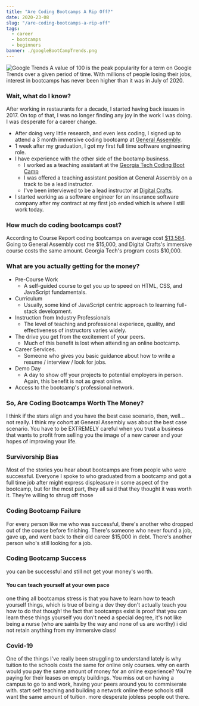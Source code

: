 ```yaml
---
title: "Are Coding Bootcamps A Rip Off?"
date: 2020-23-08
slug: "/are-coding-bootcamps-a-rip-off"
tags:
  - career
  - bootcamps
  - beginners
banner: ./googleBootCampTrends.png
---
```


![Google Trends](./googleBootCampTrends.png)
A value of 100 is the peak popularity for a term on Google Trends over a given period of time. With millions of people losing their jobs, interest in bootcamps has never been higher than it was in July of 2020.

### Wait, what do I know?
  After working in restaurants for a decade, I started having back issues in 2017. 
  On top of that, I was no longer finding any joy in the work I was doing. I was desperate for a career change.
  - After doing very little research, and even less coding, I signed up to attend a 3 month immersive coding bootcamp at [General Assembly](https://generalassemb.ly/education/software-engineering-immersive/atlanta "General Assembly").
  - 1 week after my graduation, I got my first full time software engineering role. 
  - I have experience with the other side of the bootamp business.
      - I worked as a teaching assistant at the [Georgia Tech Coding Boot Camp](https://bootcamp.pe.gatech.edu/coding "Georgia Tech Coding Boot Camp")
      - I was offered a teaching assistant position at General Assembly on a track to be a lead instructor.
      - I've been interviewed to be a lead instructor at [Digital Crafts](https://www.digitalcrafts.com/ "Digital Crafts").
  - I started working as a software engineer for an insurance software company after my contract at my first job ended which is where I still work today.

### How much do coding bootcamps cost?
  According to Course Report coding bootcamps on average cost [$13,584](https://www.coursereport.com/reports/coding-bootcamp-market-size-research-2019 "").
  Going to General Assembly cost me $15,000, and Digital Crafts's immersive course costs the same amount. Georgia Tech's program costs $10,000. 

### What are you actually getting for the money?
  - Pre-Course Work 
    - A self-guided course to get you up to speed on HTML, CSS, and JavaScript fundamentals.
  - Curriculum
    - Usually, some kind of JavaScript centric approach to learning full-stack development.
  - Instruction from Industry Professionals
    - The level of teaching and professional experiece, quality, and effectiveness of instructors varies widely. 
  - The drive you get from the excitement of your peers.
    - Much of this benefit is lost when attending an online bootcamp.
  - Career Services.
    - Someone who gives you basic guidance about how to write a resume / interview / look for jobs. 
  - Demo Day 
    - A day to show off your projects to potential employers in person. Again, this benefit is not as great online.
  - Access to the bootcamp's professional network. 

### So, Are Coding Bootcamps Worth The Money?
  I think if the stars align and you have the best case scenario, then, well... not really. I think my cohort at General Assembly was about the best case scenario.
  You have to be EXTREMELY careful when you trust a business that wants to profit from selling you the image of a new
  career and your hopes of improving your life.


### Survivorship Bias
  Most of the stories you hear about bootcamps are from people who were successful. Everyone I spoke to who graduated from a bootcamp and got a full time job after
  might express displeasure in some aspect of the bootcamp, but for the most part, they all said that they thought it was worth it. They're willing to shrug off those 

### Coding Bootcamp Failure
  For every person like me who was successful, there's another who dropped out of the course before finishing. 
  There's someone who never found a job, gave up, and went back to their old career $15,000 in debt. 
  There's another person who's still looking for a job.
### Coding Bootcamp Success
  you can be successful and still not get your money's worth.
#### You can teach yourself at your own pace
  one thing all bootcamps stress is that you have to learn how to teach yourself things, which is true of being a dev
  they don't actually teach you how to do that though!
  the fact that bootcamps exist is proof that you can learn these things yourself
  you don't need a special degree, it's not like being a nurse (who are saints by the way and none of us are worthy)
  i did not retain anything from my immersive class!
### Covid-19 
  One of the things I've really been struggling to understand lately is why tuition to the schools costs the same for online only courses. 
  why on earth would you pay the same amount of money for an online experience?
  You're paying for their leases on empty buildings. 
  You miss out on having a campus to go to and work, having your peers around you to commiserate with.
  start self teaching and building a network online
  these schools still want the same amount of tuition.
  more desperate jobless people out there.
